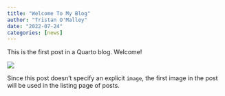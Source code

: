 ```yaml
---
title: "Welcome To My Blog"
author: "Tristan O'Malley"
date: "2022-07-24"
categories: [news]
---
```


This is the first post in a Quarto blog. Welcome!

![](thumbnail.jpg)

Since this post doesn't specify an explicit `image`, the first image in the post will be used in the listing page of posts.
